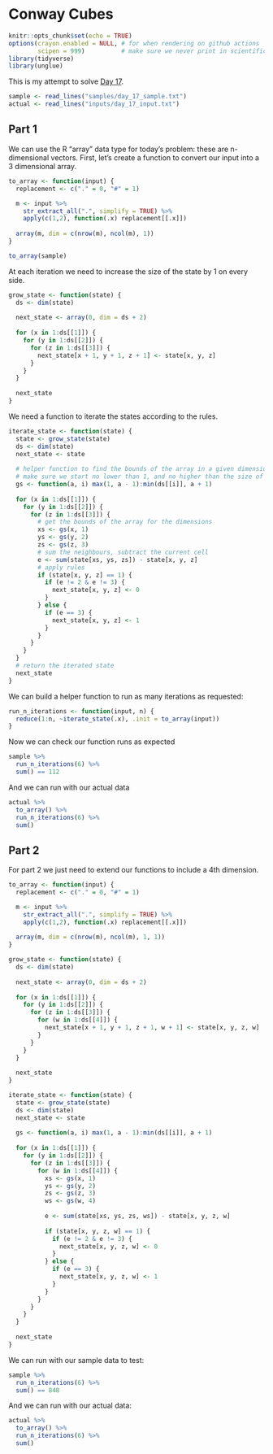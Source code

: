 # Conway Cubes

```r
knitr::opts_chunk$set(echo = TRUE)
options(crayon.enabled = NULL, # for when rendering on github actions
        scipen = 999)          # make sure we never print in scientific notation
library(tidyverse)
library(unglue)
```

This is my attempt to solve [Day 17](https://adventofcode.com/2021/day/17).

```r
sample <- read_lines("samples/day_17_sample.txt")
actual <- read_lines("inputs/day_17_input.txt")
```

## Part 1

We can use the R "array" data type for today's problem: these are n-dimensional vectors. First, let's create a function
to convert our input into a 3 dimensional array.

```r
to_array <- function(input) {
  replacement <- c("." = 0, "#" = 1)

  m <- input %>%
    str_extract_all(".", simplify = TRUE) %>%
    apply(c(1,2), function(.x) replacement[[.x]])
  
  array(m, dim = c(nrow(m), ncol(m), 1))
}

to_array(sample)
```

At each iteration we need to increase the size of the state by 1 on every side.

```r
grow_state <- function(state) {
  ds <- dim(state)
  
  next_state <- array(0, dim = ds + 2)
  
  for (x in 1:ds[[1]]) {
    for (y in 1:ds[[2]]) {
      for (z in 1:ds[[3]]) {
        next_state[x + 1, y + 1, z + 1] <- state[x, y, z]
      }
    }
  }
  
  next_state
}
```

We need a function to iterate the states according to the rules.

```r
iterate_state <- function(state) {
  state <- grow_state(state)
  ds <- dim(state)
  next_state <- state
  
  # helper function to find the bounds of the array in a given dimension:
  # make sure we start no lower than 1, and no higher than the size of that dim
  gs <- function(a, i) max(1, a - 1):min(ds[[i]], a + 1)
 
  for (x in 1:ds[[1]]) {
    for (y in 1:ds[[2]]) {
      for (z in 1:ds[[3]]) {
        # get the bounds of the array for the dimensions
        xs <- gs(x, 1)
        ys <- gs(y, 2)
        zs <- gs(z, 3)
        # sum the neighbours, subtract the current cell
        e <- sum(state[xs, ys, zs]) - state[x, y, z]
        # apply rules
        if (state[x, y, z] == 1) {
          if (e != 2 & e != 3) {
            next_state[x, y, z] <- 0
          }
        } else {
          if (e == 3) {
            next_state[x, y, z] <- 1
          }
        }
      }
    }
  }
  # return the iterated state
  next_state 
}
```

We can build a helper function to run as many iterations as requested:

```r
run_n_iterations <- function(input, n) {
  reduce(1:n, ~iterate_state(.x), .init = to_array(input))
}
```

Now we can check our function runs as expected

```r
sample %>%
  run_n_iterations(6) %>%
  sum() == 112
```

And we can run with our actual data

```r
actual %>%
  to_array() %>%
  run_n_iterations(6) %>%
  sum()
```

## Part 2

For part 2 we just need to extend our functions to include a 4th dimension.

```r
to_array <- function(input) {
  replacement <- c("." = 0, "#" = 1)

  m <- input %>%
    str_extract_all(".", simplify = TRUE) %>%
    apply(c(1,2), function(.x) replacement[[.x]])
  
  array(m, dim = c(nrow(m), ncol(m), 1, 1))
}

grow_state <- function(state) {
  ds <- dim(state)
  
  next_state <- array(0, dim = ds + 2)
  
  for (x in 1:ds[[1]]) {
    for (y in 1:ds[[2]]) {
      for (z in 1:ds[[3]]) {
        for (w in 1:ds[[4]]) {
          next_state[x + 1, y + 1, z + 1, w + 1] <- state[x, y, z, w]
        }
      }
    }
  }
  
  next_state
}

iterate_state <- function(state) {
  state <- grow_state(state)
  ds <- dim(state)
  next_state <- state
  
  gs <- function(a, i) max(1, a - 1):min(ds[[i]], a + 1)
 
  for (x in 1:ds[[1]]) {
    for (y in 1:ds[[2]]) {
      for (z in 1:ds[[3]]) {
        for (w in 1:ds[[4]]) {
          xs <- gs(x, 1)
          ys <- gs(y, 2)
          zs <- gs(z, 3)
          ws <- gs(w, 4)
          
          e <- sum(state[xs, ys, zs, ws]) - state[x, y, z, w]
          
          if (state[x, y, z, w] == 1) {
            if (e != 2 & e != 3) {
              next_state[x, y, z, w] <- 0
            }
          } else {
            if (e == 3) {
              next_state[x, y, z, w] <- 1
            }
          }
        }
      }
    }
  }
  
  next_state 
}
```

We can run with our sample data to test:

```r
sample %>%
  run_n_iterations(6) %>%
  sum() == 848
```

And we can run with our actual data:

```r
actual %>%
  to_array() %>%
  run_n_iterations(6) %>%
  sum()
```
